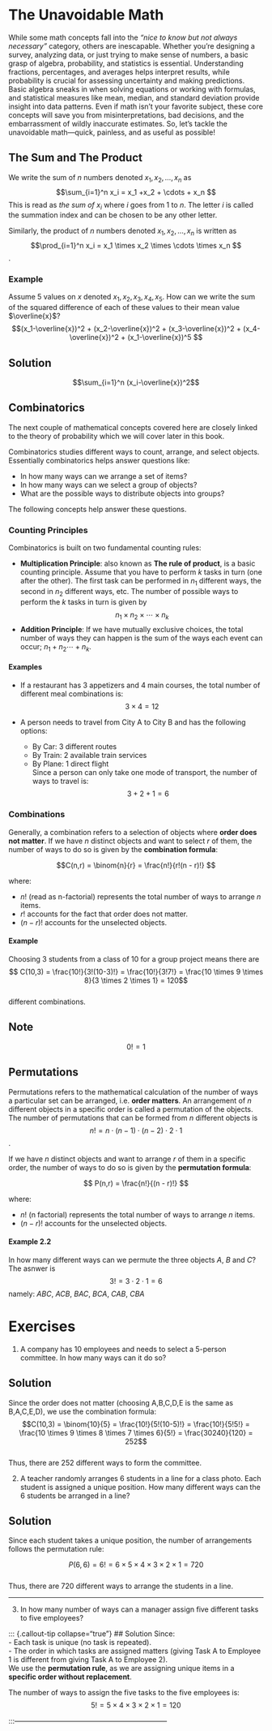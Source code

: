 # The Unavoidable Math {#sec-math}

While some math concepts fall into the *“nice to know but not always necessary”* category, others are inescapable. Whether you’re designing a survey, analyzing data, or just trying to make sense of numbers, a basic grasp of algebra, probability, and statistics is essential. Understanding fractions, percentages, and averages helps interpret results, while probability is crucial for assessing uncertainty and making predictions. Basic algebra sneaks in when solving equations or working with formulas, and statistical measures like mean, median, and standard deviation provide insight into data patterns. Even if math isn’t your favorite subject, these core concepts will save you from misinterpretations, bad decisions, and the embarrassment of wildly inaccurate estimates. So, let’s tackle the unavoidable math—quick, painless, and as useful as possible!

## The Sum and The Product

We write the sum of $n$ numbers denoted $x_1,x_2,\ldots,x_n$ as $$\sum_{i=1}^n x_i = x_1 +x_2 + \cdots + x_n $$ This is read as *the sum of* $x_i$ where $i$ goes from 1 to $n$. The letter $i$ is called the summation index and can be chosen to be any other letter.

Similarly, the product of $n$ numbers denoted $x_1,x_2,\ldots,x_n$ is written as $$\prod_{i=1}^n x_i = x_1 \times x_2 \times  \cdots \times x_n $$.

### Example

Assume 5 values on $x$ denoted $x_1,x_2,x_3,x_4,x_5$. How can we write the sum of the squared difference of each of these values to their mean value $\overline{x}$? $$(x_1-\overline{x})^2 + (x_2-\overline{x})^2 + (x_3-\overline{x})^2 + (x_4-\overline{x})^2 + (x_1-\overline{x})^5 $$

::: {.callout-tip collapse="true"}
## Solution

$$\sum_{i=1}^n (x_i-\overline{x})^2$$
:::

## Combinatorics

The next couple of mathematical concepts covered here are closely linked to the theory of probability which we will cover later in this book. 

Combinatorics studies different ways to count, arrange, and select objects. 
Essentially combinatorics helps answer questions like:  

- In how many ways can we arrange a set of items? 
- In how many ways can we select a group of objects?  
- What are the possible ways to distribute objects into groups?  

The following concepts help answer these questions.

### Counting Principles 
Combinatorics is built on two fundamental counting rules:

- **Multiplication Principle**: also known as **The rule of product**, is a basic counting principle. Assume that you have to perform $k$ tasks in turn (one after the other). The first task can be performed in $n_1$ different ways, the second in $n_2$ different ways, etc. The number of possible ways to perform the $k$ tasks in turn is given by $$n_1 \times n_2 \times  \cdots \times n_k$$
- **Addition Principle**: If we have mutually exclusive choices,  the total number of ways they can happen is the sum of the ways each event can occur; $n_1 + n_2 \cdots +  n_k$.  


#### Examples  {.unnumbered}

- If a restaurant has 3 appetizers and 4 main courses, the total number of different meal combinations is:  
  $$3 \times 4 = 12 $$  
  
- A person needs to travel from City A to City B and has the following options:  
  + By Car:  3 different routes  
  + By Train: 2 available train services  
  + By Plane: 1 direct flight  
Since a person can only take one mode of transport, the number of ways to travel is:
$$3 + 2 + 1 = 6 $$  



### Combinations 
Generally, a combination refers to a selection of objects where **order does not matter**. If we have $n$ distinct objects and want to select $r$ of them, the number of ways to do so is given by the **combination formula**:

$$C(n,r) = \binom{n}{r} = \frac{n!}{r!(n - r)!} $$  

where:  

- $n!$ (read as n-factorial) represents the total number of ways to arrange $n$ items.  
- $r!$ accounts for the fact that order does not matter.  
- $(n - r)!$ accounts for the unselected objects.

#### Example  {.unnumbered}
Choosing 3 students from a class of 10 for a group project means there are 
  $$ C(10,3) = \frac{10!}{3!(10-3)!} = \frac{10!}{3!7!} = \frac{10 \times 9 \times 8}{3 \times 2 \times 1} = 120$$  
different combinations.

::: callout-warning
## Note

$$ 0!=1 $$
:::

## Permutations
Permutations refers to the mathematical calculation of the number of ways a particular set can be arranged, i.e. **order matters**. An arrangement of $n$ different objects in a specific order is called a permutation of the objects. The number of permutations that can be formed from $n$ different objects is $$n! = n\cdot (n-1)\cdot (n-2)\cdot 2\cdot 1 $$.

If we have $n$ distinct objects and want to arrange $r$ of them in a specific order, the number of ways to do so is given by the **permutation formula**:

$$ P(n,r) = \frac{n!}{(n - r)!} $$  

where:

- $n!$ (n factorial) represents the total number of ways to arrange $n$ items.  
- $(n - r)!$ accounts for the unselected objects.  



#### Example 2.2 {.unnumbered}

In how many different ways can we permute the three objects $A$, $B$ and $C$?
The asnwer is
$$3! = 3 \cdot 2 \cdot 1 = 6$$ namely: $ABC,\  ACB, \ BAC, \ BCA,\  CAB, \ CBA$



# Exercises {.unnumbered}
1. A company has 10 employees and needs to select a 5-person committee. In how many ways can it do so?


::: {.callout-tip collapse="true"}
## Solution 
Since the order does not matter (choosing A,B,C,D,E is the same as B,A,C,E,D), we use the combination formula:
$$C(10,3) = \binom{10}{5} = \frac{10!}{5!(10-5)!} = \frac{10!}{5!5!} = \frac{10 \times 9 \times 8 \times 7 \times 6}{5!} =  \frac{30240}{120} = 252$$  
Thus, there are 252 different ways to form the committee.
:::

2. A teacher randomly arranges 6 students in a line for a class photo. Each student is assigned a unique position. How many different ways can the 6 students be arranged in a line?

::: {.callout-tip collapse="true"}
## Solution 
Since each student takes a unique position, the number of arrangements follows the permutation rule:

$$ P(6,6) = 6! = 6 \times 5 \times 4 \times 3 \times 2 \times 1 = 720 $$  
Thus, there are 720 different ways to arrange the students in a line.
:::

-------

3. In how many number of ways can a manager assign five different tasks to five employees?


::: {.callout-tip collapse="true"}
## Solution 
Since:  
- Each task is unique (no task is repeated).  
- The order in which tasks are assigned matters (giving Task A to Employee 1 is different from giving Task A to Employee 2).  
We use the **permutation rule**, as we are assigning unique items in a **specific order without replacement**.

The number of ways to assign the five tasks to the five employees is:
$$5! = 5 \times 4 \times 3 \times 2 \times 1 = 120$$  

:::-----------------------------------------------------------------
